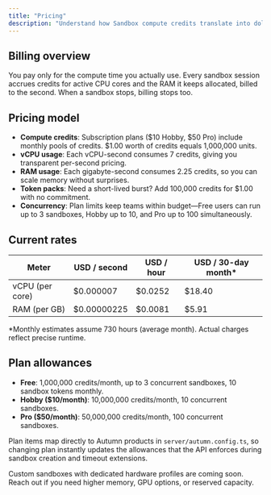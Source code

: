 ```yaml
---
title: "Pricing"
description: "Understand how Sandbox compute credits translate into dollars"
---
```


## Billing overview

You pay only for the compute time you actually use. Every sandbox session accrues credits for active CPU cores and the RAM it keeps allocated, billed to the second. When a sandbox stops, billing stops too.


## Pricing model

- **Compute credits**: Subscription plans ($10 Hobby, $50 Pro) include monthly pools of credits. $1.00 worth of credits equals 1,000,000 units.
- **vCPU usage**: Each vCPU-second consumes 7 credits, giving you transparent per-second pricing.
- **RAM usage**: Each gigabyte-second consumes 2.25 credits, so you can scale memory without surprises.
- **Token packs**: Need a short-lived burst? Add 100,000 credits for $1.00 with no commitment.
- **Concurrency**: Plan limits keep teams within budget—Free users can run up to 3 sandboxes, Hobby up to 10, and Pro up to 100 simultaneously.

## Current rates

| Meter | USD / second | USD / hour | USD / 30-day month* |
| --- | --- | --- | --- |
| vCPU (per core) | $0.000007 | $0.0252 | $18.40 |
| RAM (per GB) | $0.00000225 | $0.0081 | $5.91 |

<Note>
  *Monthly estimates assume 730 hours (average month). Actual charges reflect precise runtime.
</Note>

## Plan allowances

- **Free**: 1,000,000 credits/month, up to 3 concurrent sandboxes, 10 sandbox tokens monthly.
- **Hobby ($10/month)**: 10,000,000 credits/month, 10 concurrent sandboxes.
- **Pro ($50/month)**: 50,000,000 credits/month, 100 concurrent sandboxes.

Plan items map directly to Autumn products in `server/autumn.config.ts`, so changing plan instantly updates the allowances that the API enforces during sandbox creation and timeout extensions.

<Tip>
  Custom sandboxes with dedicated hardware profiles are coming soon. Reach out if you need higher memory, GPU options, or reserved capacity.
</Tip>
